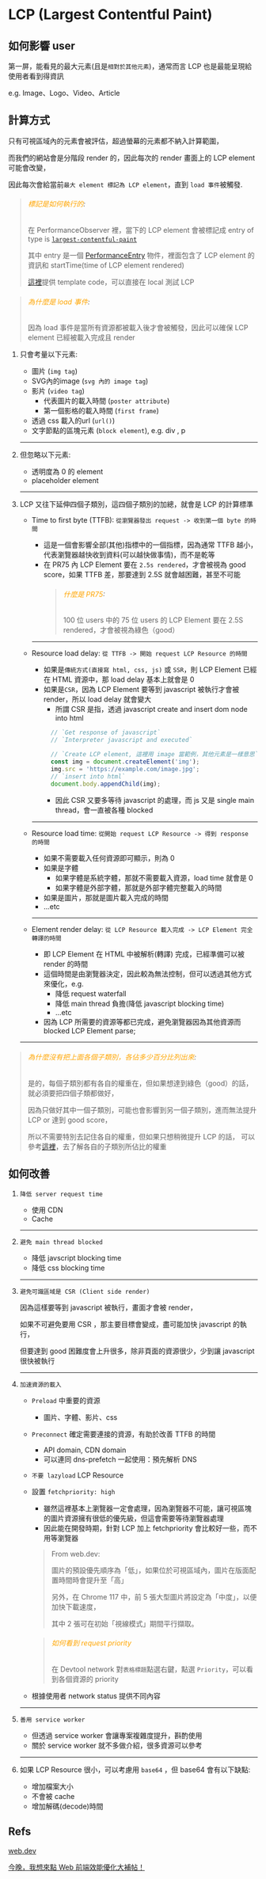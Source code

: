 # LCP (Largest Contentful Paint)

## 如何影響 user

第一屏，能看見的最大元素(且是`相對於其他元素`)，通常而言 LCP 也是最能呈現給使用者看到得資訊

e.g. Image、Logo、Video、Article

## 計算方式

只有可視區域內的元素會被評估，超過螢幕的元素都不納入計算範圍，

而我們的網站會是分階段 render 的，因此每次的 render 畫面上的 LCP element 可能會改變，

因此每次會給當前`最大 element 標記為 LCP element`，直到 `load 事件`被觸發.


> ###### <font color='orange'>標記是如何執行的</font>:
> 在 PerformanceObserver 裡，當下的 LCP element 會被標記成 entry of type is [`largest-contentful-paint`](https://developer.mozilla.org/en-US/docs/Web/API/LargestContentfulPaint)
>
> 其中 entry 是一個 [PerformanceEntry](https://developer.mozilla.org/en-US/docs/Web/API/PerformanceEntry) 物件，裡面包含了 LCP element 的資訊和 startTime(time of LCP element rendered)
>
> [這裡](https://web.dev/articles/optimize-lcp?hl=zh-tw#monitor-in-javascript)提供 template code，可以直接在 local 測試 LCP

> ###### <font color='orange'>為什麼是 load 事件</font>:
> 因為 load 事件是當所有資源都被載入後才會被觸發，因此可以確保 LCP element 已經被載入完成且 render

1. 只會考量以下元素: 
    * 圖片 (`img tag`)
    * SVG內的image (`svg 內的 image tag`)
    * 影片 (`video tag`)
      * 代表圖片的載入時間 (`poster attribute`)
      * 第一個影格的載入時間 (`first frame`)
    * 透過 css 載入的url (`url()`)
    * 文字節點的區塊元素 (`block element`), e.g. div , p

    ---

2. 但忽略以下元素:
    * 透明度為 0 的 element
    * placeholder element

    ---

3. LCP 又往下延伸四個子類別，這四個子類別的加總，就會是 LCP 的計算標準
    * Time to first byte (TTFB): `從瀏覽器發出 request -> 收到第一個 byte 的時間`
      * 這是一個會影響全部(其他)指標中的一個指標，因為通常 TTFB 越小，代表瀏覽器越快收到資料(可以越快做事情)，而不是乾等
      * 在 PR75 內 LCP Element 要在 `2.5s rendered`，才會被視為 good score，如果 TTFB 差，那要達到 2.5S 就會越困難，甚至不可能
        > ###### <font color='orange'>什麼是 PR75</font>:
        >
        > 100 位 users 中的 75 位 users 的 LCP Element 要在 2.5S rendered，才會被視為綠色（good）

      ---

    * Resource load delay: `從 TTFB -> 開始 request LCP Resource 的時間`
      * 如果是`傳統方式(直接寫 html, css, js)` 或 `SSR`，則 LCP Element 已經在 HTML 資源中，那 load delay 基本上就會是 0
      * 如果是`CSR`，因為 LCP Element 要等到 javascript 被執行才會被 render，所以 load delay 就會變大
        * 所謂 CSR 是指，透過 javascript create and insert dom node into html
        ```javascript
          // `Get response of javascript`
          // `Interpreter javascript and executed`

          // `Create LCP element, 這裡用 image 當範例，其他元素是一樣意思`
          const img = document.createElement('img');
          img.src = 'https://example.com/image.jpg';
          // `insert into html`
          document.body.appendChild(img);
        ```
        * 因此 CSR 又要多等待 javascript 的處理，而 js 又是 single main thread，會一直被各種 blocked

      ---

    * Resource load time: `從開始 request LCP Resource -> 得到 response 的時間`
      * 如果不需要載入任何資源即可顯示，則為 0
      * 如果是字體
        * 如果字體是系統字體，那就不需要載入資源，load time 就會是 0
        * 如果字體是外部字體，那就是外部字體完整載入的時間
      * 如果是圖片，那就是圖片載入完成的時間
      * ...etc

      ---

    * Element render delay: `從 LCP Resource 載入完成 -> LCP Element 完全轉譯的時間`
      * 即 LCP Element 在 HTML 中被解析(轉譯) 完成，已經準備可以被 render 的時間
      * 這個時間是由瀏覽器決定，因此較為無法控制，但可以透過其他方式來優化，e.g.
        * 降低 request waterfall
        * 降低 main thread 負擔(降低 javascript blocking time)
        * ...etc
      * 因為 LCP 所需要的資源等都已完成，避免瀏覽器因為其他資源而 blocked LCP Element parse;

    ---

> ###### <font color='orange'>為什麼沒有把上面各個子類別，各佔多少百分比列出來</font>:
>
> 是的，每個子類別都有各自的權重在，但如果想達到綠色（good）的話，就必須要把四個子類都做好，
>
> 因為只做好其中一個子類別，可能也會影響到另一個子類別，進而無法提升 LCP or 達到 good score，
>
> 所以不需要特別去記住各自的權重，但如果只想稍微提升 LCP 的話，
> 可以參考[這裡](https://web.dev/articles/optimize-lcp#optimal-subcategory-times)，去了解各自的子類別所佔比的權重

## 如何改善

1. `降低 server request time`
    - 使用 CDN
    - Cache

    ---

2. `避免 main thread blocked`
    - 降低 javscript blocking time
    - 降低 css blocking time

    ---

3. `避免可識區域是 CSR (Client side render)`
  
    因為這樣要等到 javascript 被執行，畫面才會被 render，

    如果不可避免要用 CSR ，那主要目標會變成，盡可能加快 javascript 的執行，

    但要達到 good 困難度會上升很多，除非頁面的資源很少，少到讓 javascript 很快被執行
    
    ---

4. `加速資源的載入`
    - `Preload` 中重要的資源 
      - 圖片、字體、影片、css
    - `Preconnect` 確定需要連接的資源，有助於改善 TTFB 的時間
      - API domain, CDN domain 
      - 可以連同 dns-prefetch 一起使用：預先解析 DNS
    - `不要 lazyload` LCP Resource
    - 設置 `fetchpriority: high`
      - 雖然這裡基本上瀏覽器一定會處理，因為瀏覽器不可能，讓可視區塊的圖片資源擁有很低的優先級，但這會需要等待瀏覽器處理
      - 因此能在開發時期，針對 LCP 加上 fetchpriority 會比較好一些，而不用等瀏覽器
      > From web.dev:
      >
      > 圖片的預設優先順序為「低」，如果位於可視區域內，圖片在版面配置時間時會提升至「高」
      >
      > 另外，在 Chrome 117 中，前 5 張大型圖片將設定為「中度」，以便加快下載速度，
      >
      > 其中 2 張可在初始「視線模式」期間平行擷取。

      > ###### <font color='orange'>如何看到 request priority</font>
      > 在 Devtool network 對`表格標題`點選右鍵，點選 `Priority`，可以看到各個資源的 priority
    - 根據使用者 network status 提供不同內容

    ---

4. `善用 service worker`
    - 但透過 service worker 會讓專案複雜度提升，斟酌使用
    - 關於 service worker 就不多做介紹，很多資源可以參考

    ---

5. 如果 LCP Resource 很小，可以考慮用 `base64` ，但 base64 會有以下缺點:
    - 增加檔案大小
    - 不會被 cache
    - 增加解碼(decode)時間
    
## Refs

[web.dev](https://web.dev/articles/lcp?hl=en)

[今晚，我想來點 Web 前端效能優化大補帖！](https://medium.com/starbugs/%E4%BB%8A%E6%99%9A-%E6%88%91%E6%83%B3%E4%BE%86%E9%BB%9E-web-%E5%89%8D%E7%AB%AF%E6%95%88%E8%83%BD%E5%84%AA%E5%8C%96%E5%A4%A7%E8%A3%9C%E5%B8%96-e1a5805c1ca2)

